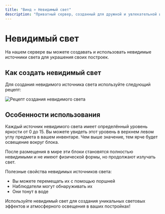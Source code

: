 ```yaml
---
title: "Винд » Невидимый свет"
description: "Приватный сервер, созданный для дружной и увлекательной игры."
---
```

# Невидимый свет

На нашем сервере вы можете создавать и использовать невидимые источники света для украшения своих построек.

## Как создать невидимый свет

Для создания невидимого источника света используйте следующий рецепт:

![Рецепт создания невидимого света](/assets/craftlight.png)

## Особенности использования

Каждый источник невидимого света имеет определённый уровень яркости от 0 до 15. Вы можете увидеть этот уровень в верхнем левом углу предмета в вашем инвентаре. Чем выше значение, тем ярче будет освещение вокруг блока.

После размещения в мире эти блоки становятся полностью невидимыми и не имеют физической формы, но продолжают излучать свет.

Полезные свойства невидимых источников света:
- Вы можете перемещать их с помощью поршней
- Наблюдатели могут обнаруживать их
- Они тонут в воде

Используйте невидимый свет для создания уникальных световых эффектов и атмосферного освещения в ваших постройках!